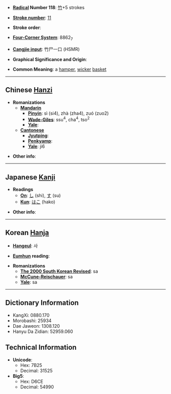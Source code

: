 * '''[[Wiktionary:Chinese radical index| Radical]] Number 118''': [[Wiktionary:Chinese radical index 竹|竹]]+5 strokes

* '''[[Wiktionary:Chinese total strokes index|Stroke number]]''': [[Wiktionary:Chinese total strokes index 11|11]]

* '''Stroke order''': 

* '''[[Wiktionary:Chinese four corner index|Four-Corner System]]''': 8862<sub>7</sub>

* '''[[Wiktionary:Chinese Cangjie index|Cangjie input]]''': 竹尸一口 (HSMR)

* '''Graphical Significance and Origin''': 

* '''Common Meaning''': a [[hamper]], [[wicker]] [[basket]]

----

== Chinese [[Hanzi]] ==

* '''Romanizations'''
** '''[[Mandarin]]'''
*** '''[[Pinyin]]''': sì (si4), zhà (zha4), zuó (zuo2)
*** '''[[Wade-Giles]]''': ssu<sup>4</sup>, cha<sup>4</sup>, tso<sup>2</sup>
*** '''[[Yale]]''': 
** '''[[Cantonese]]'''
*** '''[[Jyutping]]''':
*** '''[[Penkyamp]]''': 
*** '''[[Yale]]''': ji6

* '''Other info''': 

----

== Japanese [[Kanji]] ==

* '''Readings'''
** '''[[On]]''': [[し]] (shi), [[す]] (su)
** '''[[Kun]]''': [[はこ]] (hako)

* '''Other info''':  

----

== Korean [[Hanja]] ==

* '''[[Hangeul]]''': 사

* '''[[Eumhun]] reading''': 

* '''Romanizations'''
** '''[[The 2000 South Korean Revised Romanization|The 2000 South Korean Revised]]''': sa
** '''[[McCune-Reischauer]]''': sa
** '''[[Yale]]''': sa

----

== Dictionary Information ==

* KangXi: 0880.170
* Morobashi: 25934
* Dae Jaweon: 1308.120
* Hanyu Da Zidian: 52959.060

== Technical Information ==

* '''Unicode''':
** Hex: 7B25
** Decimal: 31525
* '''Big5''':
** Hex: D6CE
** Decimal: 54990